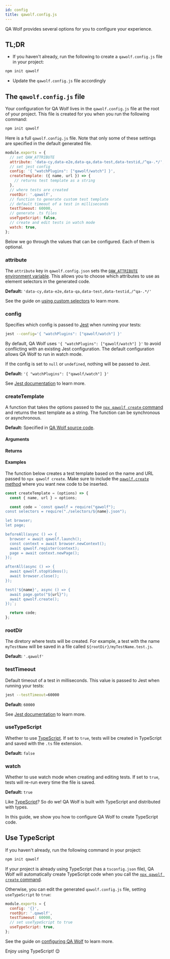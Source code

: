 ```yaml
---
id: config
title: qawolf.config.js
---
```



QA Wolf provides several options for you to configure your experience.

## TL;DR

- If you haven't already, run the following to create a `qawolf.config.js` file in your project:

```bash
npm init qawolf
```

- Update the `qawolf.config.js` file accordingly

## The `qawolf.config.js` file

Your configuration for QA Wolf lives in the `qawolf.config.js` file at the root of your project. This file is created for you when you run the following command:

```bash
npm init qawolf
```

Here is a full `qawolf.config.js` file. Note that only some of these settings are specified in the default generated file.

```js
module.exports = {
  // set QAW_ATTRIBUTE
  attribute: 'data-cy,data-e2e,data-qa,data-test,data-testid,/^qa-.*/',
  // set jest config
  config: '{ "watchPlugins": ["qawolf/watch"] }',
  createTemplate: ({ name, url }) => {
    // returns test template as a string
  },
  // where tests are created
  rootDir: '.qawolf',
  // function to generate custom test template
  // default timeout of a test in milliseconds
  testTimeout: 60000,
  // generate .ts files
  useTypeScript: false,
  // create and edit tests in watch mode
  watch: true,
};
```

Below we go through the values that can be configured. Each of them is optional.

### attribute

The `attribute` key in `qawolf.config.json` sets the [`QAW_ATTRIBUTE` environment variable](api/environment_variables#qaw_attribute). This allows you to choose which attributes to use as element selectors in the generated code.

**Default:** `'data-cy,data-e2e,data-qa,data-test,data-testid,/^qa-.*/'`

See the guide on [using custom selectors](use_custom_selectors#target-attributes) to learn more.

### config

Specifies which config is passed to [Jest](https://jestjs.io) when running your tests:

```bash
jest --config='{ "watchPlugins": ["qawolf/watch"] }'
```

By default, QA Wolf uses `'{ "watchPlugins": ["qawolf/watch"] }'` to avoid conflicting with an existing Jest configuration. The default configuration allows QA Wolf to run in watch mode.

If the config is set to `null` or `undefined`, nothing will be passed to Jest.

**Default:** `'{ "watchPlugins": ["qawolf/watch"] }'`

See [Jest documentation](https://jestjs.io/docs/en/cli#--configpath) to learn more.


### createTemplate

A function that takes the options passed to the [`npx qawolf create` command](api/cli#npx-qawolf-create-url-name) and returns the test template as a string. The function can be synchronous or asynchronous.

**Default:** Specified in [QA Wolf source code](https://github.com/qawolf/qawolf/blob/master/src/build-code/buildTemplate.ts#L88).

#### Arguments

<ArgumentCreateTemplate />

#### Returns

<Argument
  description="The template to write to the test file."
  name=""
  type="string | Promise<string>"
/>

#### Examples

The function below creates a test template based on the name and URL passed to `npx qawolf create`. Make sure to include the [`qawolf.create` method](api/qawolf/create) where you want new code to be inserted.

```js
const createTemplate = (options) => {
  const { name, url } = options;

  const code = `const qawolf = require("qawolf");
const selectors = require("./selectors/${name}.json");

let browser;
let page;

beforeAll(async () => {
  browser = await qawolf.launch();
  const context = await browser.newContext();
  await qawolf.register(context);
  page = await context.newPage();
});

afterAll(async () => {
  await qawolf.stopVideos();
  await browser.close();
});

test('${name}', async () => {
  await page.goto("${url}");
  await qawolf.create();
});`;

  return code;
};
```

### rootDir

The diretory where tests will be created. For example, a test with the name `myTestName` will be saved in a file called `${rootDir}/myTestName.test.js`.

**Default:** `'.qawolf'`

### testTimeout

Default timeout of a test in milliseconds. This value is passed to Jest when running your tests:

```bash
jest --testTimeout=60000
```

**Default:** `60000`

See [Jest documentation](https://jestjs.io/docs/en/cli#--testtimeoutnumber) to learn more.

### useTypeScript

Whether to use [TypeScript](https://www.typescriptlang.org). If set to `true`, tests will be created in TypeScript and saved with the `.ts` file extension.

**Default:** `false`

### watch

Whether to use watch mode when creating and editing tests. If set to `true`, tests will re-run every time the file is saved.

**Default:** `true`



Like [TypeScript](https://www.typescriptlang.org/)? So do we! QA Wolf is built with TypeScript and distributed with types.

In this guide, we show you how to configure QA Wolf to create TypeScript code.

## Use TypeScript

If you haven't already, run the following command in your project:

```bash
npm init qawolf
```

If your project is already using TypeScript (has a `tsconfig.json` file), QA Wolf will automatically create TypeScript code when you call the [`npx qawolf create` command](api/cli#npx-qawolf-create-url-name).

Otherwise, you can edit the generated `qawolf.config.js` file, setting `useTypeScript` to `true`:

```js
module.exports = {
  config: '{}',
  rootDir: '.qawolf',
  testTimeout: 60000,
  // set useTypeScript to true
  useTypeScript: true,
};
```

See the guide on [configuring QA Wolf](configure_qa_wolf) to learn more.

Enjoy using TypeScript! 😌
